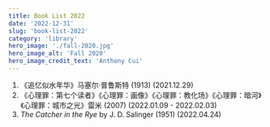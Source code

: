 ```yaml
---
title: Book List 2022
date: '2022-12-31'
slug: 'book-list-2022'
category: 'library'
hero_image: './fall-2020.jpg'
hero_image_alt: 'Fall 2020'
hero_image_credit_text: 'Anthony Cui'
---
```


1. 《追忆似水年华》马塞尔·普鲁斯特 (1913)
   (2021.12.29)
2. 《心理罪：第七个读者》《心理罪：画像》《心理罪：教化场》《心理罪：暗河》《心理罪：城市之光》雷米 (2007)
   (2022.01.09 - 2022.02.03)
3. _The Catcher in the Rye_ by J. D. Salinger (1951)
   (2022.04.24)

